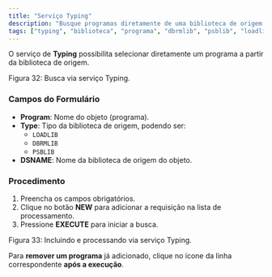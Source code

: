 ```yaml
---
title: "Serviço Typing"
description: "Busque programas diretamente de uma biblioteca de origem."
tags: ["typing", "biblioteca", "programa", "dbrmlib", "psblib", "loadlib"]
---
```


O serviço de **Typing** possibilita selecionar diretamente um programa a partir da biblioteca de origem.

<div className="my-6">
  <MdxImage
    src="/images/docs/test-container/components/servicos-buscadores/typing_busca.png"
    alt="Busca via serviço Typing."
    width={1200}
    height={700}
    className="rounded-lg border"
  />
  <p className="mt-2 text-sm text-muted-foreground">Figura 32: Busca via serviço Typing.</p>
</div>

### Campos do Formulário

- **Program**: Nome do objeto (programa).
- **Type**: Tipo da biblioteca de origem, podendo ser:
  - `LOADLIB`
  - `DBRMLIB`
  - `PSBLIB`
- **DSNAME**: Nome da biblioteca de origem do objeto.

### Procedimento

1. Preencha os campos obrigatórios.
2. Clique no botão **NEW** para adicionar a requisição na lista de processamento.
3. Pressione **EXECUTE** para iniciar a busca.

<div className="my-6">
  <MdxImage
    src="/images/docs/test-container/components/servicos-buscadores/typing_execute.png"
    alt="Incluindo e processando via serviço Typing."
    width={1200}
    height={700}
    className="rounded-lg border"
  />
  <p className="mt-2 text-sm text-muted-foreground">Figura 33: Incluindo e processando via serviço Typing.</p>
</div>

Para **remover um programa** já adicionado, clique no ícone <Trash2 className="inline w-4 h-4 mx-1 text-muted-foreground" /> da linha correspondente **após a execução**.

